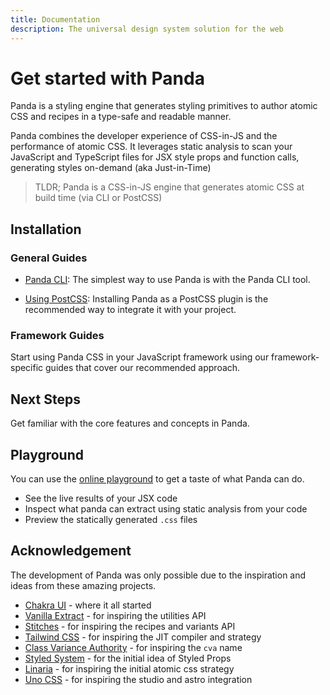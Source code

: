 ```yaml
---
title: Documentation
description: The universal design system solution for the web
---
```


# Get started with Panda

Panda is a styling engine that generates styling primitives to author atomic CSS and recipes in a type-safe and readable manner.

Panda combines the developer experience of CSS-in-JS and the performance of atomic CSS. It leverages static analysis to scan your JavaScript and TypeScript files for JSX style props and function calls, generating styles on-demand (aka Just-in-Time)

> TLDR; Panda is a CSS-in-JS engine that generates atomic CSS at build time (via CLI or PostCSS)


## Installation

### General Guides

- [Panda CLI](/docs/installation/cli):
  The simplest way to use Panda is with the Panda CLI tool.

- [Using PostCSS](/docs/installation/postcss):
  Installing Panda as a PostCSS plugin is the recommended way to integrate it with your project.

### Framework Guides

Start using Panda CSS in your JavaScript framework using our framework-specific guides that cover our recommended approach.

<FrameworkCards />

## Next Steps

Get familiar with the core features and concepts in Panda.

<Cards>
  <Card
    arrow
    title="Tokens"
    description="Learn how setup and customize design tokens to customize your colors, typography, and more"
    href="/docs/theming/tokens"
  />
  <Card
    arrow
    title="Recipes"
    description="Create composable style variants that are typed and generates the atomic or layer recipe"
    href="/docs/concepts/recipes"
  />
  <Card
    arrow
    title="Patterns"
    description="Use the built-in layout patterns like stack, flex, grid to speed up your development"
    href="/docs/concepts/patterns"
  />
  <Card
    arrow
    title="Utilities"
    description="Learn how to create your own custom css properties and speed up your development"
    href="/docs/customization/utilities"
  />
</Cards>

## Playground

You can use the [online playground](https://play.panda-css.com) to get a taste of what Panda can do.

- See the live results of your JSX code
- Inspect what panda can extract using static analysis from your code
- Preview the statically generated `.css` files

## Acknowledgement

The development of Panda was only possible due to the inspiration and ideas from these amazing projects.

- [Chakra UI](https://chakra-ui.com/) - where it all started
- [Vanilla Extract](https://vanilla-extract.style/) - for inspiring the utilities API
- [Stitches](https://stitches.dev/) - for inspiring the recipes and variants API
- [Tailwind CSS](https://tailwindcss.com/) - for inspiring the JIT compiler and strategy
- [Class Variance Authority](https://cva.style/) - for inspiring the `cva` name
- [Styled System](https://styled-system.com/) - for the initial idea of Styled Props
- [Linaria](https://linaria.dev/) - for inspiring the initial atomic css strategy
- [Uno CSS](https://unocss.dev) - for inspiring the studio and astro integration
